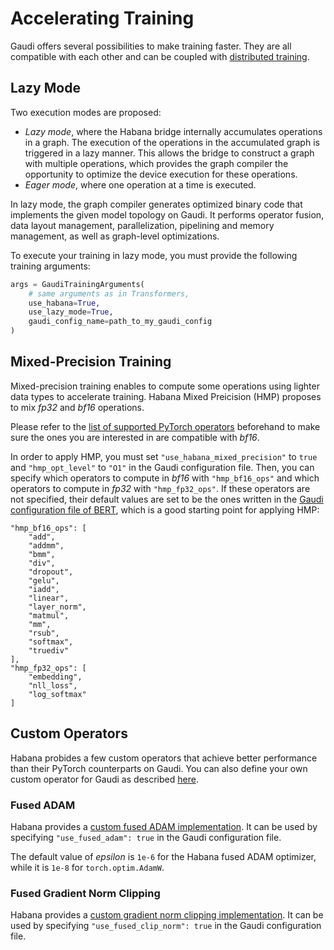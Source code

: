 <!---
Copyright 2022 The HuggingFace Team. All rights reserved.

Licensed under the Apache License, Version 2.0 (the "License");
you may not use this file except in compliance with the License.
You may obtain a copy of the License at

    http://www.apache.org/licenses/LICENSE-2.0

Unless required by applicable law or agreed to in writing, software
distributed under the License is distributed on an "AS IS" BASIS,
WITHOUT WARRANTIES OR CONDITIONS OF ANY KIND, either express or implied.
See the License for the specific language governing permissions and
limitations under the License.
-->

# Accelerating Training

Gaudi offers several possibilities to make training faster.
They are all compatible with each other and can be coupled with [distributed training](distributed).


## Lazy Mode

Two execution modes are proposed:
- *Lazy mode*, where the Habana bridge internally accumulates operations in a graph. The execution of the operations in the accumulated graph is triggered in a lazy manner. This allows the bridge to construct a graph with multiple operations, which provides the graph compiler the opportunity to optimize the device execution for these operations.
- *Eager mode*, where one operation at a time is executed.

In lazy mode, the graph compiler generates optimized binary code that implements the given model topology on Gaudi. It performs operator fusion, data layout management, parallelization, pipelining and memory management, as well as graph-level optimizations.

To execute your training in lazy mode, you must provide the following training arguments:
```python
args = GaudiTrainingArguments(
    # same arguments as in Transformers,
    use_habana=True,
    use_lazy_mode=True,
    gaudi_config_name=path_to_my_gaudi_config
)
```


## Mixed-Precision Training

Mixed-precision training enables to compute some operations using lighter data types to accelerate training.
Habana Mixed Preicision (HMP) proposes to mix *fp32* and *bf16* operations.

<Tip warning={true}>

Please refer to the [list of supported PyTorch operators](https://docs.habana.ai/en/latest/PyTorch/Pytorch_Operators/Pytorch_Operators.html) beforehand to make sure the ones you are interested in are compatible with *bf16*.

</Tip>

In order to apply HMP, you must set `"use_habana_mixed_precision"` to `true` and `"hmp_opt_level"` to `"O1"` in the Gaudi configuration file.
Then, you can specify which operators to compute in *bf16* with `"hmp_bf16_ops"` and which operators to compute in *fp32* with `"hmp_fp32_ops"`.
If these operators are not specified, their default values are set to be the ones written in the [Gaudi configuration file of BERT](https://huggingface.co/Habana/bert-large-uncased-whole-word-masking/blob/main/gaudi_config.json), which is a good starting point for applying HMP:
```
"hmp_bf16_ops": [
    "add",
    "addmm",
    "bmm",
    "div",
    "dropout",
    "gelu",
    "iadd",
    "linear",
    "layer_norm",
    "matmul",
    "mm",
    "rsub",
    "softmax",
    "truediv"
],
"hmp_fp32_ops": [
    "embedding",
    "nll_loss",
    "log_softmax"
]
```


## Custom Operators

Habana probides a few custom operators that achieve better performance than their PyTorch counterparts on Gaudi.
You can also define your own custom operator for Gaudi as described [here](https://docs.habana.ai/en/latest/PyTorch/PyTorch_CustomOp_API/page_index.html).


### Fused ADAM

Habana provides a [custom fused ADAM implementation](https://docs.habana.ai/en/latest/PyTorch/Model_Optimization_PyTorch/Custom_Ops_PyTorch.html#custom-optimizers).
It can be used by specifying `"use_fused_adam": true` in the Gaudi configuration file.

<Tip warning={true}>

The default value of *epsilon* is `1e-6` for the Habana fused ADAM optimizer, while it is `1e-8` for `torch.optim.AdamW`.

</Tip>


### Fused Gradient Norm Clipping

Habana provides a [custom gradient norm clipping implementation](https://docs.habana.ai/en/latest/PyTorch/Model_Optimization_PyTorch/Custom_Ops_PyTorch.html#other-custom-ops).
It can be used by specifying `"use_fused_clip_norm": true` in the Gaudi configuration file.

